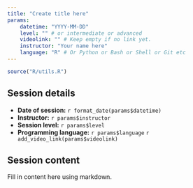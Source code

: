 ```yaml
---
title: "Create title here"
params:
    datetime: "YYYY-MM-DD"
    level: "" # or intermediate or advanced
    videolink: "" # Keep empty if no link yet.
    instructor: "Your name here"
    language: "R" # Or Python or Bash or Shell or Git etc
---
```


```r
source("R/utils.R")
```

## Session details

- **Date of session:** `r format_date(params$datetime)`
- **Instructor:** `r params$instructor`
- **Session level:** `r params$level`
- **Programming language:** `r params$language`
`r add_video_link(params$videolink)`

## Session content

Fill in content here using markdown.

